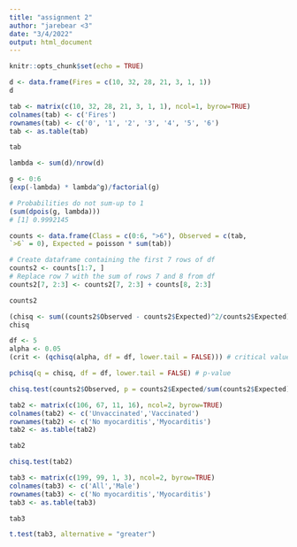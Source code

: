 ```yaml
---
title: "assignment 2"
author: "jarebear <3"
date: "3/4/2022"
output: html_document
---
```


```r
knitr::opts_chunk$set(echo = TRUE)
```

```r
d <- data.frame(Fires = c(10, 32, 28, 21, 3, 1, 1))
d

tab <- matrix(c(10, 32, 28, 21, 3, 1, 1), ncol=1, byrow=TRUE)
colnames(tab) <- c('Fires')
rownames(tab) <- c('0', '1', '2', '3', '4', '5', '6')
tab <- as.table(tab)

tab
```
```r
lambda <- sum(d)/nrow(d)

g <- 0:6
(exp(-lambda) * lambda^g)/factorial(g)

# Probabilities do not sum-up to 1
(sum(dpois(g, lambda)))
# [1] 0.9992145

counts <- data.frame(Class = c(0:6, ">6"), Observed = c(tab,
`>6` = 0), Expected = poisson * sum(tab))

# Create dataframe containing the first 7 rows of df
counts2 <- counts[1:7, ]
# Replace row 7 with the sum of rows 7 and 8 from df
counts2[7, 2:3] <- counts2[7, 2:3] + counts[8, 2:3]

counts2

(chisq <- sum((counts2$Observed - counts2$Expected)^2/counts2$Expected))
chisq

df <- 5
alpha <- 0.05
(crit <- (qchisq(alpha, df = df, lower.tail = FALSE))) # critical value

pchisq(q = chisq, df = df, lower.tail = FALSE) # p-value

chisq.test(counts2$Observed, p = counts2$Expected/sum(counts2$Expected))
```

```r
tab2 <- matrix(c(106, 67, 11, 16), ncol=2, byrow=TRUE)
colnames(tab2) <- c('Unvaccinated','Vaccinated')
rownames(tab2) <- c('No myocarditis','Myocarditis')
tab2 <- as.table(tab2)

tab2
```
```r
chisq.test(tab2)
```

```r
tab3 <- matrix(c(199, 99, 1, 3), ncol=2, byrow=TRUE)
colnames(tab3) <- c('All','Male')
rownames(tab3) <- c('No myocarditis','Myocarditis')
tab3 <- as.table(tab3)

tab3

t.test(tab3, alternative = "greater")
```

